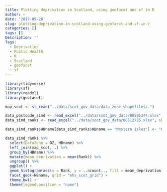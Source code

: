 ```yaml
---
title: Plotting deprivation in Scotland, using geofacet and sf in R
author: ~
date: '2017-05-28'
slug: plotting-deprivation-in-scotland-using-geofacet-and-sf-in-r
categories: []
tags: []
Description: ''
Tags:
  - Deprivation
  - Public Health
  - R
  - Scotland
  - geofacet
  - sf
---
```


```r
library(tidyverse)
library(sf)
library(readxl)
library(geofacet)

```

```r
map_scot <- st_read("../data/scot_gov_data/data_zone_shapefiles/.")
```

```r
data_postcode_simd <- read_excel("../data/scot_gov_data/00505244.xlsx", sheet = 2)
data_simd_ranks <- read_excel("../data/scot_gov_data/00512735.xlsx", sheet = 3)

data_simd_ranks$HBname[data_simd_ranks$HBname == "Western Isles"] <- "Western Isle"
```

```r
data_simd_ranks %>%
  select(DataZone = DZ, HBname) %>%
  left_join(map_scot, .) %>%
  group_by(HBname) %>%
  mutate(mean_deprivation = mean(Rank)) %>%
  ungroup() %>%
  ggplot() +
  geom_histogram(aes(x = Rank, y = ..ncount.., fill = mean_deprivation), binwidth = 100) +
  facet_geo(~HBname, grid = "nhs_scot_grid") +
  theme_bw() +
  theme(legend.position = "none") 
```